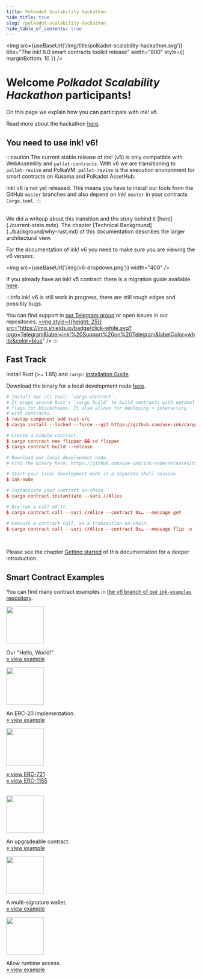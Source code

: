 ```yaml
---
title: Polkadot Scalability Hackathon
hide_title: true
slug: /polkadot-scalability-hackathon
hide_table_of_contents: true
---
```



<img src={useBaseUrl('/img/title/polkadot-scalability-hackathon.svg')} title="The ink! 6.0 smart contracts toolkit release" width="800" style={{ marginBottom: 10 }} />

# Welcome _Polkadot Scalability Hackathon_ participants!

On this page we explain how you can participate with ink! v6.

Read more about the hackathon [here](https://www.encode.club/polkadot-scalability-hackathon).

## You need to use ink! v6!

:::caution
The current stable release of ink! (v5) is only compatible with WebAssembly and
`pallet-contracts`. With v6 we are transitioning to `pallet-revive` and PolkaVM.
`pallet-revive` is the execution environment for smart contracts on Kusama and
Polkadot AssetHub.

ink! v6 is not yet released. This means you have to install our tools from the GitHub
`master` branches and also depend on ink! `master` in your contracts `Cargo.toml`.
:::

<br/>
We did a writeup about this transition and the story behind it [here](./current-state.mdx).
The chapter [Technical Background](../background/why-rust.md) of this documentation describes
the larger architectural view.

For the documentation of ink! v6 you need to make sure you are viewing the v6 version:

<img src={useBaseUrl('/img/v6-dropdown.png')} width="400" />

If you already have an ink! v5 contract: there is a migration guide available [here](/docs/v6/faq/migrating-from-ink-5-to-6).

:::info
ink! v6 is still work in progress, there are still rough edges and possibly bugs.

You can find support in [our Telegram group](https://t.me/inkathon) or open issues in our repositories.
<a href="https://t.me/inkathon">
    <img style={{height: 25}} src="https://img.shields.io/badge/click-white.svg?logo=Telegram&label=ink!%20Support%20on%20Telegram&labelColor=white&color=blue" />
</a>
:::

## Fast Track

Install Rust (>= 1.85) and `cargo`: [Installation Guide](https://doc.rust-lang.org/cargo/getting-started/installation.html).

Download the binary for a local development node [here](https://github.com/use-ink/ink-node/releases).

```toml
# Install our cli tool: `cargo-contract`.
# It wraps around Rust's `cargo build` to build contracts with optimal
# flags for blockchains. It also allows for deploying + interacting
# with contracts.
$ rustup component add rust-src
$ cargo install --locked --force --git https://github.com/use-ink/cargo-contract

# Create a simple contract.
$ cargo contract new flipper && cd flipper
$ cargo contract build --release

# Download our local development node.
# Find the binary here: https://github.com/use-ink/ink-node/releases/tag/v0.43.0

# Start your local development node in a separate shell session
$ ink-node

# Instantiate your contract on-chain.
$ cargo contract instantiate --suri //Alice

# Dry-run a call of it.
$ cargo contract call --suri //Alice --contract 0x… --message get

# Execute a contract call, as a transaction on-chain.
$ cargo contract call --suri //Alice --contract 0x… --message flip -x
```

<br/>

Please see the chapter [Getting started](../getting-started/setup.md) of this
documentation for a deeper introduction.

## Smart Contract Examples

You can find many contract examples in
<a href="https://github.com/use-ink/ink-examples/tree/v6.x">the v6 branch of our `ink-examples` repository</a>.

<div className="row">
    <div className="col text--center">
        <a href="https://github.com/use-ink/ink-examples/tree/main/flipper"><img src={useBaseUrl('/img/icons/flipper.svg')} width="100" /></a>
        <p>
            Our "Hello, World!".<br/>
            <a href="https://github.com/use-ink/ink-examples/tree/main/flipper">» view example</a>
        </p>
    </div>
    <div className="col text--center">
        <a href="https://github.com/use-ink/ink-examples/tree/main/erc20"><img src={useBaseUrl('/img/icons/erc20.svg')} width="100" /></a>
        <p>
            An ERC-20 implementation.<br/>
            <a href="https://github.com/use-ink/ink-examples/tree/main/erc20">» view example</a>
        </p>
    </div>
    <div className="col text--center">
        <a href="https://github.com/use-ink/ink-examples/tree/main/erc721"><img src={useBaseUrl('/img/icons/nft.svg')} width="100" /></a>
        <p>
            <a href="https://github.com/use-ink/ink-examples/tree/main/erc721">» view ERC-721</a>
            <br/>
            <a href="https://github.com/use-ink/ink-examples/tree/main/erc1155">» view ERC-1155</a>
        </p>
    </div>
</div>

<br />

<div className="row">
    <div className="col text--center">
        <a href="https://github.com/use-ink/ink-examples/tree/main/upgradeable-contracts"><img src={useBaseUrl('/img/icons/upgradable.svg')} width="100" /></a>
        <p>
            An upgradeable contract.<br/>
            <a href="https://github.com/use-ink/ink-examples/tree/main/upgradeable-contracts">» view example</a>
        </p>
    </div>
    <div className="col text--center">
        <a href="https://github.com/use-ink/ink-examples/tree/main/multisig"><img src={useBaseUrl('/img/icons/multisig.svg')} width="100" /></a>
        <p>
            A multi-signature wallet.<br/>
            <a href="https://github.com/use-ink/ink-examples/tree/main/multisig">» view example</a>
        </p>
    </div>
    <div className="col text--center">
        <a href="https://github.com/use-ink/ink-examples/tree/main/rand-extension"><img src={useBaseUrl('/img/icons/rand-extension.svg')} width="100" /></a>
        <p>
            Allow runtime access.<br/>
            <a href="https://github.com/use-ink/ink-examples/tree/main/rand-extension">» view example</a>
        </p>
    </div>
</div>

